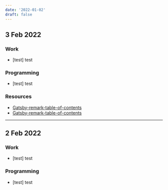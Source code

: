 ```yaml
---
date: '2022-01-02'
draft: false
---
```


## 3 Feb 2022

### Work

- [test] test

### Programming

- [test] test

### Resources

- [Gatsby-remark-table-of-contents](https://www.gatsbyjs.com/plugins/gatsby-remark-table-of-contents/)
- [Gatsby-remark-table-of-contents](https://www.gatsbyjs.com/plugins/gatsby-remark-table-of-contents/)

---

## 2 Feb 2022

### Work

- [test] test

### Programming

- [test] test